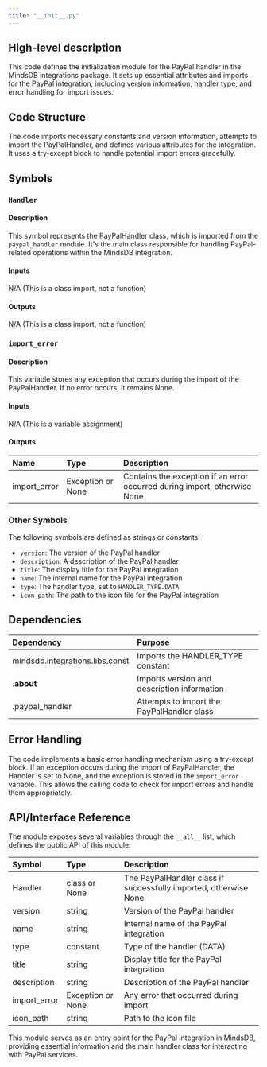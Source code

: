 ```yaml
---
title: "__init__.py"
---
```


## High-level description
This code defines the initialization module for the PayPal handler in the MindsDB integrations package. It sets up essential attributes and imports for the PayPal integration, including version information, handler type, and error handling for import issues.

## Code Structure
The code imports necessary constants and version information, attempts to import the PayPalHandler, and defines various attributes for the integration. It uses a try-except block to handle potential import errors gracefully.

## Symbols

### `Handler`
#### Description
This symbol represents the PayPalHandler class, which is imported from the `paypal_handler` module. It's the main class responsible for handling PayPal-related operations within the MindsDB integration.

#### Inputs
N/A (This is a class import, not a function)

#### Outputs
N/A (This is a class import, not a function)

### `import_error`
#### Description
This variable stores any exception that occurs during the import of the PayPalHandler. If no error occurs, it remains None.

#### Inputs
N/A (This is a variable assignment)

#### Outputs
| Name | Type | Description |
|:-----|:-----|:------------|
| import_error | Exception or None | Contains the exception if an error occurred during import, otherwise None |

### Other Symbols
The following symbols are defined as strings or constants:
- `version`: The version of the PayPal handler
- `description`: A description of the PayPal handler
- `title`: The display title for the PayPal integration
- `name`: The internal name for the PayPal integration
- `type`: The handler type, set to `HANDLER_TYPE.DATA`
- `icon_path`: The path to the icon file for the PayPal integration

## Dependencies
| Dependency | Purpose |
|:-----------|:--------|
| mindsdb.integrations.libs.const | Imports the HANDLER_TYPE constant |
| .__about__ | Imports version and description information |
| .paypal_handler | Attempts to import the PayPalHandler class |

## Error Handling
The code implements a basic error handling mechanism using a try-except block. If an exception occurs during the import of PayPalHandler, the Handler is set to None, and the exception is stored in the `import_error` variable. This allows the calling code to check for import errors and handle them appropriately.

## API/Interface Reference
The module exposes several variables through the `__all__` list, which defines the public API of this module:

| Symbol | Type | Description |
|:-------|:-----|:------------|
| Handler | class or None | The PayPalHandler class if successfully imported, otherwise None |
| version | string | Version of the PayPal handler |
| name | string | Internal name of the PayPal integration |
| type | constant | Type of the handler (DATA) |
| title | string | Display title for the PayPal integration |
| description | string | Description of the PayPal handler |
| import_error | Exception or None | Any error that occurred during import |
| icon_path | string | Path to the icon file |

This module serves as an entry point for the PayPal integration in MindsDB, providing essential information and the main handler class for interacting with PayPal services.